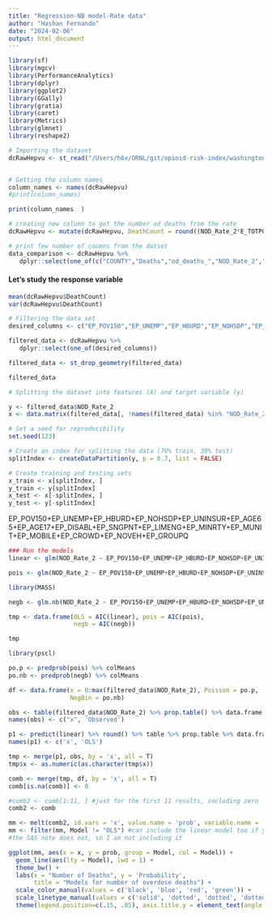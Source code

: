 ```yaml
---
title: "Regression-NB model-Rate data"
author: "Hashan Fernando"
date: "2024-02-06"
output: html_document
---
```



```r
library(sf)
library(mgcv)
library(PerformanceAnalytics)
library(dplyr)
library(ggplot2)
library(GGally) 
library(gratia)
library(caret)
library(Metrics)
library(glmnet)
library(reshape2)
```

```r
# Importing the dataset
dcRawHepvu <- st_read("/Users/h6x/ORNL/git/opioid-risk-index/washington dc/data/processed data/SVI2020 WashingtonDC counties with death rate and count cdc/SVI2020_WashingtonDC_counties_with_death_rate_HepVu_count_cdc.shp")


# Getting the column names
column_names <- names(dcRawHepvu)
#print(column_names)

```

```r
print(column_names  )
```

```r
# creating new column to get the number od deaths from the rate
dcRawHepvu <- mutate(dcRawHepvu, DeathCount = round((NOD_Rate_2*E_TOTPOP)/100000))
```

```r
# print few number of coumns from the datset
data_comparison <- dcRawHepvu %>% 
   dplyr::select(one_of(c("COUNTY","Deaths","od_deaths_","NOD_Rate_2","DeathCount")))

```

#### Let's study the response variable

```r
mean(dcRawHepvu$DeathCount)
var(dcRawHepvu$DeathCount)

```



```r

# Filtering the data set
desired_columns <- c("EP_POV150","EP_UNEMP","EP_HBURD","EP_NOHSDP","EP_UNINSUR","EP_AGE65","EP_AGE17","EP_DISABL","EP_SNGPNT","EP_LIMENG","EP_MINRTY","EP_MUNIT","EP_MOBILE","EP_CROWD","EP_NOVEH","EP_GROUPQ","E_TOTPOP","NOD_Rate_2")

filtered_data <- dcRawHepvu %>%
   dplyr::select(one_of(desired_columns))

filtered_data <- st_drop_geometry(filtered_data)
```

```r
filtered_data
```


```r
# Splitting the dataset into features (X) and target variable (y)

y <- filtered_data$NOD_Rate_2
x <- data.matrix(filtered_data[, !names(filtered_data) %in% "NOD_Rate_2"])

# Set a seed for reproducibility
set.seed(123)

# Create an index for splitting the data (70% train, 30% test)
splitIndex <- createDataPartition(y, p = 0.7, list = FALSE)

# Create training and testing sets
x_train <- x[splitIndex, ]
y_train <- y[splitIndex]
x_test <- x[-splitIndex, ]
y_test <- y[-splitIndex]

```



EP_POV150+EP_UNEMP+EP_HBURD+EP_NOHSDP+EP_UNINSUR+EP_AGE65+EP_AGE17+EP_DISABL+EP_SNGPNT+EP_LIMENG+EP_MINRTY+EP_MUNIT+EP_MOBILE+EP_CROWD+EP_NOVEH+EP_GROUPQ


```r
### Run the models
linear <- glm(NOD_Rate_2 ~ EP_POV150+EP_UNEMP+EP_HBURD+EP_NOHSDP+EP_UNINSUR+EP_AGE65+EP_AGE17+EP_DISABL+EP_SNGPNT+EP_LIMENG+EP_MINRTY+EP_MUNIT+EP_MOBILE+EP_CROWD+EP_NOVEH+EP_GROUPQ, data = filtered_data,,weights = E_TOTPOP) #identity link, OLS

pois <- glm(NOD_Rate_2 ~ EP_POV150+EP_UNEMP+EP_HBURD+EP_NOHSDP+EP_UNINSUR+EP_AGE65+EP_AGE17+EP_DISABL+EP_SNGPNT+EP_LIMENG+EP_MINRTY+EP_MUNIT+EP_MOBILE+EP_CROWD+EP_NOVEH+EP_GROUPQ, "poisson", data = filtered_data,weights = E_TOTPOP) #Poisson
```
```r
library(MASS)
```

```r

negb <- glm.nb(NOD_Rate_2 ~ EP_POV150+EP_UNEMP+EP_HBURD+EP_NOHSDP+EP_UNINSUR+EP_AGE65+EP_AGE17+EP_DISABL+EP_SNGPNT+EP_LIMENG+EP_MINRTY+EP_MUNIT+EP_MOBILE+EP_CROWD+EP_NOVEH+EP_GROUPQ,, data = filtered_data) #negative binomial
```
```r
tmp <- data.frame(OLS = AIC(linear), pois = AIC(pois), 
                  negb = AIC(negb))
```

```r
tmp
```
```r
library(pscl)
```

```r
po.p <- predprob(pois) %>% colMeans
po.nb <- predprob(negb) %>% colMeans

df <- data.frame(x = 0:max(filtered_data$NOD_Rate_2), Poisson = po.p, 
                 NegBin = po.nb)

obs <- table(filtered_data$NOD_Rate_2) %>% prop.table() %>% data.frame #Observed
names(obs) <- c("x", 'Observed')

p1 <- predict(linear) %>% round() %>% table %>% prop.table %>% data.frame #for OLS
names(p1) <- c('x', 'OLS')

tmp <- merge(p1, obs, by = 'x', all = T)
tmp$x <- as.numeric(as.character(tmp$x))

comb <- merge(tmp, df, by = 'x', all = T)
comb[is.na(comb)] <- 0

#comb2 <- comb[1:11, ] #just for the first 11 results, including zero
comb2 <- comb

mm <- melt(comb2, id.vars = 'x', value.name = 'prob', variable.name = 'Model')
mm <- filter(mm, Model != "OLS") #can include the linear model too if you want
#the SAS note does not, so I am not including it
```


```r
ggplot(mm, aes(x = x, y = prob, group = Model, col = Model)) +
  geom_line(aes(lty = Model), lwd = 1) +
  theme_bw() +
  labs(x = "Number of Deaths", y = 'Probability',
       title = "Models for number of overdose deaths") +
  scale_color_manual(values = c('black', 'blue', 'red', 'green')) +
  scale_linetype_manual(values = c('solid', 'dotted', 'dotted', 'dotted')) +
  theme(legend.position=c(.15, .85), axis.title.y = element_text(angle = 0))
```








